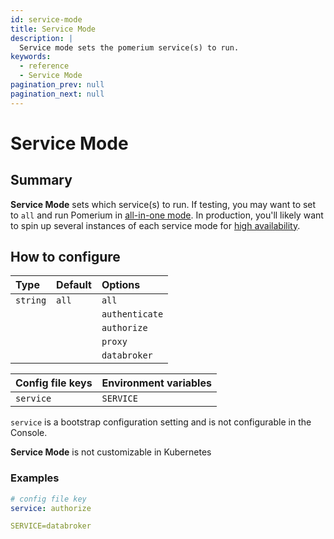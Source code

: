 ```yaml
---
id: service-mode
title: Service Mode
description: |
  Service mode sets the pomerium service(s) to run.
keywords:
  - reference
  - Service Mode
pagination_prev: null
pagination_next: null
---
```



# Service Mode

## Summary

**Service Mode** sets which service(s) to run. If testing, you may want to set to `all` and run Pomerium in [all-in-one mode](/docs/internals/configuration#all-in-one-vs-split-service-mode). In production, you'll likely want to spin up several instances of each service mode for [high availability](/docs/capabilities/high-availability).

## How to configure

| **Type** | **Default** | **Options**    |
| :------- | :---------- | :------------- |
| `string` | `all`       | `all`          |
|          |             | `authenticate` |
|          |             | `authorize`    |
|          |             | `proxy`        |
|          |             | `databroker`   |

<Tabs>
<TabItem value="Core" label="Core">

| **Config file keys** | **Environment variables** |
| :------------------- | :------------------------ |
| `service`            | `SERVICE`                 |

</TabItem>
<TabItem value="Enterprise" label="Enterprise">

`service` is a bootstrap configuration setting and is not configurable in the Console.

</TabItem>
<TabItem value="Kubernetes" label="Kubernetes">

**Service Mode** is not customizable in Kubernetes

</TabItem>
</Tabs>

### Examples

```yaml
# config file key
service: authorize

SERVICE=databroker
```
